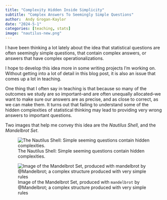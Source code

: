 ```yaml
---
title: "Complexity Hidden Inside Simplicity"
subtitle: "Complex Answers To Seemingly Simple Questions"
author:  Andy Grogan-Kaylor 
date: "2024-5-1"
categories: [teaching, stats]
image: "nautilus-new.png"
---
```


I have been thinking a lot lately about the idea that statistical questions are often seemingly simple questions, that contain complex answers, or answers that have complex operationalizations.

I hope to develop this idea more in some writing projects I'm working on. Without getting into a lot of detail in this blog post, it is also an issue that comes up a lot in teaching. 

One thing that I often say in teaching is that because so many of the outcomes we study are so important–and are often unequally allocated–we want to make sure our answers are as precise, and as close to correct, as we can make them. It turns out that failing to understand some of the hidden complexities of statistical thinking may lead to providing very wrong answers to important questions.

Two images that help me convey this idea are the *Nautilus Shell*, and the *Mandelbrot Set*.

::: {layout-ncol=2}
![The Nautilus Shell: Simple seeming questions contain hidden complexities.](nautilus-new.png)

![Image of the Mandelbrot Set, produced with `mandelbrot` by @Mandelbrot; a complex structure produced with very simple rules](mandelbrot.png)
:::






